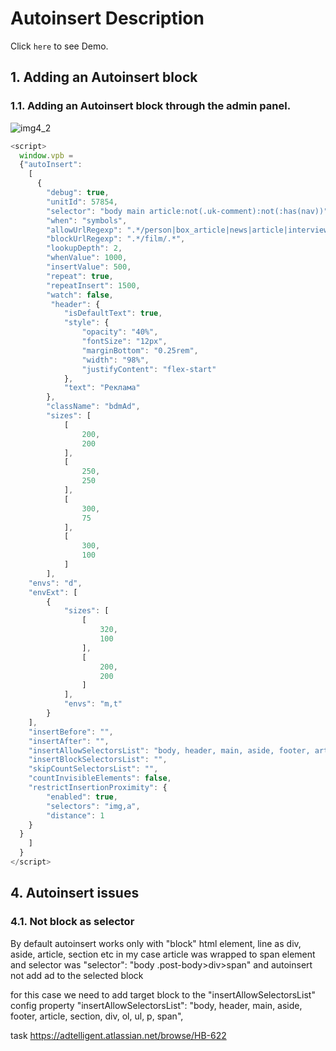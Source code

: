 

# Autoinsert Description

Click <Link href="/about">`here`</Link> to see Demo.

## 1. Adding an Autoinsert block

### 1.1. Adding an Autoinsert block through the admin panel.

<StyledButton message="image">
  <Image src={img4_2} alt="img4_2" width={800} height={500} />
</StyledButton>

<StyledButton message="anchors config example">

```js filename="AutoInsert config example" {3} copy
<script>
  window.vpb = 
  {"autoInsert":
    [
      {
        "debug": true,
        "unitId": 57854,
        "selector": "body main article:not(.uk-comment):not(:has(nav))",
        "when": "symbols",
        "allowUrlRegexp": ".*/person|box_article|news|article|interview|gossip|review|serials/.*",
        "blockUrlRegexp": ".*/film/.*",
        "lookupDepth": 2,
        "whenValue": 1000,
        "insertValue": 500,
        "repeat": true,
        "repeatInsert": 1500,
        "watch": false,
         "header": {
            "isDefaultText": true,
            "style": {
                "opacity": "40%",
                "fontSize": "12px",
                "marginBottom": "0.25rem",
                "width": "98%",
                "justifyContent": "flex-start"
            },
            "text": "Реклама"
        },
        "className": "bdmAd",
        "sizes": [
            [
                200,
                200
            ],
            [
                250,
                250
            ],
            [
                300,
                75
            ],
            [
                300,
                100
            ]
        ],
    "envs": "d",
    "envExt": [
        {
            "sizes": [
                [
                    320,
                    100
                ],
                [
                    200,
                    200
                ]
            ],
            "envs": "m,t"
        }
    ],
    "insertBefore": "",
    "insertAfter": "",
    "insertAllowSelectorsList": "body, header, main, aside, footer, article, section, div, ol, ul, p",
    "insertBlockSelectorsList": "",
    "skipCountSelectorsList": "",
    "countInvisibleElements": false,
    "restrictInsertionProximity": {
        "enabled": true,
        "selectors": "img,a",
        "distance": 1
    }
  }
    ]
  }
</script>
```

</StyledButton>


## 4. Autoinsert issues 

### 4.1. Not block as selector
By default autoinsert works only with "block" html element, line as div, aside, article, section etc 
in my case article was wrapped to span element and selector was  "selector": "body .post-body>div>span" and autoinsert not add ad to the selected block

for this case we need to add target block to the "insertAllowSelectorsList" config property 
"insertAllowSelectorsList": "body, header, main, aside, footer, article, section, div, ol, ul, p, span",



task https://adtelligent.atlassian.net/browse/HB-622